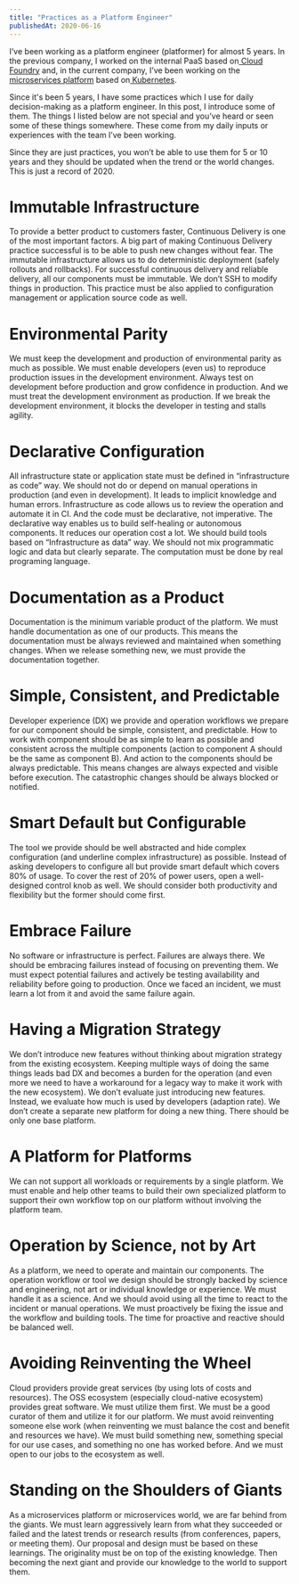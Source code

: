 ```yaml
---
title: "Practices as a Platform Engineer"
publishedAt: 2020-06-16
---
```


I’ve been working as a platform engineer (platformer) for almost 5 years. In the previous company, I worked on the internal PaaS based on[ Cloud Foundry](https://www.cloudfoundry.org/) and, in the current company, I’ve been working on the[ microservices platform](https://speakerdeck.com/tcnksm/microservices-platform-on-kubernetes-at-mercari) based on[ Kubernetes](https://kubernetes.io/).

Since it's been 5 years, I have some practices which I use for daily decision-making as a platform engineer. In this post, I introduce some of them. The things I listed below are not special and you’ve heard or seen some of these things somewhere. These come from my daily inputs or experiences with the team I’ve been working.

Since they are just practices, you won’t be able to use them for 5 or 10 years and they should be updated when the trend or the world changes. This is just a record of 2020.

# Immutable Infrastructure

To provide a better product to customers faster, Continuous Delivery is one of the most important factors. A big part of making Continuous Delivery practice successful is to be able to push new changes without fear. The immutable infrastructure allows us to do deterministic deployment (safely rollouts and rollbacks). For successful continuous delivery and reliable delivery, all our components must be immutable. We don’t SSH to modify things in production. This practice must be also applied to configuration management or application source code as well.

# Environmental Parity

We must keep the development and production of environmental parity as much as possible. We must enable developers (even us) to reproduce production issues in the development environment. Always test on development before production and grow confidence in production. And we must treat the development environment as production. If we break the development environment, it blocks the developer in testing and stalls agility.

# Declarative Configuration

All infrastructure state or application state must be defined in “infrastructure as code” way. We should not do or depend on manual operations in production (and even in development). It leads to implicit knowledge and human errors. Infrastructure as code allows us to review the operation and automate it in CI. And the code must be declarative, not imperative. The declarative way enables us to build self-healing or autonomous components. It reduces our operation cost a lot. We should build tools based on “Infrastructure as data” way. We should not mix programmatic logic and data but clearly separate. The computation must be done by real programing language.

# Documentation as a Product

Documentation is the minimum variable product of the platform. We must handle documentation as one of our products. This means the documentation must be always reviewed and maintained when something changes. When we release something new, we must provide the documentation together.

# Simple, Consistent, and Predictable

Developer experience (DX) we provide and operation workflows we prepare for our component should be simple, consistent, and predictable. How to work with component should be as simple to learn as possible and consistent across the multiple components (action to component A should be the same as component B). And action to the components should be always predictable. This means changes are always expected and visible before execution. The catastrophic changes should be always blocked or notified.

# Smart Default but Configurable

The tool we provide should be well abstracted and hide complex configuration (and underline complex infrastructure) as possible. Instead of asking developers to configure all but provide smart default which covers 80% of usage. To cover the rest of 20% of power users, open a well-designed control knob as well. We should consider both productivity and flexibility but the former should come first.

# Embrace Failure

No software or infrastructure is perfect. Failures are always there. We should be embracing failures instead of focusing on preventing them. We must expect potential failures and actively be testing availability and reliability before going to production. Once we faced an incident, we must learn a lot from it and avoid the same failure again.

# Having a Migration Strategy

We don’t introduce new features without thinking about migration strategy from the existing ecosystem. Keeping multiple ways of doing the same things leads bad DX and becomes a burden for the operation (and even more we need to have a workaround for a legacy way to make it work with the new ecosystem). We don’t evaluate just introducing new features. Instead, we evaluate how much is used by developers (adaption rate). We don’t create a separate new platform for doing a new thing. There should be only one base platform.

# A Platform for Platforms

We can not support all workloads or requirements by a single platform. We must enable and help other teams to build their own specialized platform to support their own workflow top on our platform without involving the platform team.

# Operation by Science, not by Art

As a platform, we need to operate and maintain our components. The operation workflow or tool we design should be strongly backed by science and engineering, not art or individual knowledge or experience. We must handle it as a science. And we should avoid using all the time to react to the incident or manual operations. We must proactively be fixing the issue and the workflow and building tools. The time for proactive and reactive should be balanced well.

# Avoiding Reinventing the Wheel

Cloud providers provide great services (by using lots of costs and resources). The OSS ecosystem (especially cloud-native ecosystem) provides great software. We must utilize them first. We must be a good curator of them and utilize it for our platform. We must avoid reinventing someone else work (when reinventing we must balance the cost and benefit and resources we have). We must build something new, something special for our use cases, and something no one has worked before. And we must open to our jobs to the ecosystem as well.

# Standing on the Shoulders of Giants

As a microservices platform or microservices world, we are far behind from the giants. We must learn aggressively learn from what they succeeded or failed and the latest trends or research results (from conferences, papers, or meeting them). Our proposal and design must be based on these learnings. The originality must be on top of the existing knowledge. Then becoming the next giant and provide our knowledge to the world to support them.

